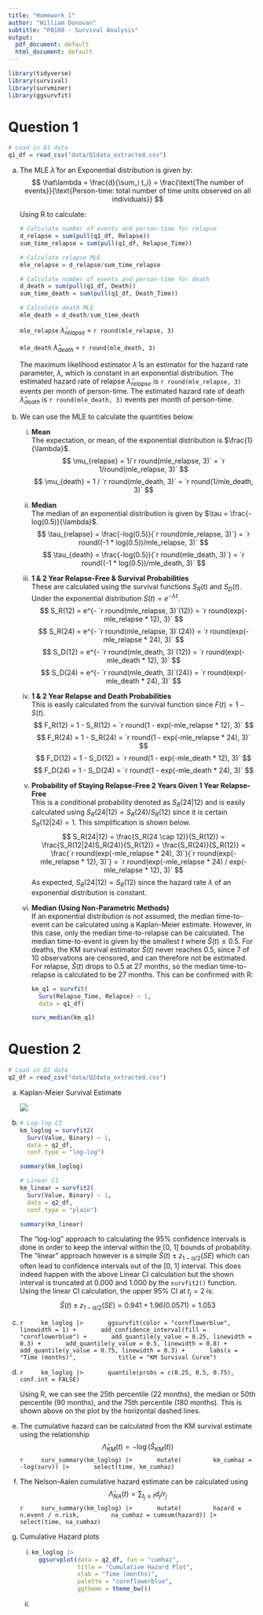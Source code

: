 ```yaml
---
title: "Homework 1"
author: "William Donovan"
subtitle: "P8108 - Survival Analysis"
output:
  pdf_document: default
  html_document: default
---
```


```r
library(tidyverse)
library(survival)
library(survminer)
library(ggsurvfit)
```

# Question 1

```r
# Load in Q1 data
q1_df = read_csv("data/Q1data_extracted.csv")
```

a.  The MLE $\hat\lambda$ for an Exponential distribution is given by:  
    $$
    \hat\lambda = \frac{d}{\sum_i t_i} = \frac{\text{The number of events}}{\text{Person-time: total number of time units observed on all individuals}}
    $$

    Using R to calculate:
    ```r
    # Calculate number of events and person-time for relapse
    d_relapse = sum(pull(q1_df, Relapse))
    sum_time_relapse = sum(pull(q1_df, Relapse_Time))
    
    # Calculate relapse MLE
    mle_relapse = d_relapse/sum_time_relapse
    
    # Calculate number of events and person-time for death
    d_death = sum(pull(q1_df, Death))
    sum_time_death = sum(pull(q1_df, Death_Time))
    
    # Calculate death MLE
    mle_death = d_death/sum_time_death
    ```

    `mle_relapse` $\hat\lambda_{relapse}$ = `r round(mle_relapse, 3)`
    
    `mle_death` $\hat\lambda_{death}$ = `r round(mle_death, 3)`
    
    The maximum likelihood estimator $\hat\lambda$ is an estimator for the hazard rate parameter, $\lambda$, which is constant in an exponential distribution. The estimated hazard rate of relapse $\hat\lambda_{relapse}$ is `r round(mle_relapse, 3)` events per month of person-time. The estimated hazard rate of death $\hat\lambda_{death}$ is `r round(mle_death, 3)` events per month of person-time.

b. We can use the MLE to calculate the quantities below.  
    i. **Mean**  
       The expectation, or mean, of the exponential distribution is $\frac{1}{\lambda}$.  
       $$
       \mu_{relapse} = 1/`r round(mle_relapse, 3)` = `r 1/round(mle_relapse, 3)`
       $$
       $$
       \mu_{death} = 1 / `r round(mle_death, 3)` = `r round(1/mle_death, 3)`
       $$
    ii. **Median**  
        The median of an exponential distribution is given by $\tau = \frac{-log(0.5)}{\lambda}$. 
        $$
        \tau_{relapse} = \frac{-log(0.5)}{`r round(mle_relapse, 3)`} = `r round((-1 * log(0.5))/mle_relapse, 3)`
        $$
        $$
        \tau_{death} = \frac{-log(0.5)}{`r round(mle_death, 3)`} = `r round((-1 * log(0.5))/mle_death, 3)`
        $$
    iii. **1 & 2 Year Relapse-Free & Survival Probabilities**  
         These are calculated using the survival functions $S_R(t)$ and $S_D(t)$. Under the exponential distribution $S(t) = e^{-\lambda t}$.
         $$
         S_R(12) = e^{- `r round(mle_relapse, 3)`(12)} = `r round(exp(-mle_relapse * 12), 3)`
         $$
         $$
         S_R(24) = e^{- `r round(mle_relapse, 3)`(24)} = `r round(exp(-mle_relapse * 24), 3)`
         $$
         $$
         S_D(12) = e^{- `r round(mle_death, 3)`(12)} = `r round(exp(-mle_death * 12), 3)`
         $$
         $$
         S_D(24) = e^{- `r round(mle_death, 3)`(24)} = `r round(exp(-mle_death * 24), 3)`
         $$
    iv. **1 & 2 Year Relapse and Death Probabilities**  
        This is easily calculated from the survival function since $F(t) = 1 - S(t)$.
        $$
        F_R(12) = 1 - S_R(12) = `r round(1 - exp(-mle_relapse * 12), 3)`
        $$
        $$
        F_R(24) = 1 - S_R(24) = `r round(1 - exp(-mle_relapse * 24), 3)`
        $$
        $$
        F_D(12) = 1 - S_D(12) = `r round(1 - exp(-mle_death * 12), 3)`
        $$
        $$
        F_D(24) = 1 - S_D(24) = `r round(1 - exp(-mle_death * 24), 3)`
        $$
    v. **Probability of Staying Relapse-Free 2 Years Given 1 Year Relapse-Free**  
       This is a conditional probability denoted as $S_R(24|12)$ and is easily calculated using $S_R(24|12) = S_R(24) / S_R(12)$ since it is certain $S_R(12|24) = 1$. This simplification is shown below.
       $$
       S_R(24|12) = \frac{S_R(24 \cap 12)}{S_R(12)} = \frac{S_R(12|24)S_R(24)}{S_R(12)} = \frac{S_R(24)}{S_R(12)} = \frac{`r round(exp(-mle_relapse * 24), 3)`}{`r round(exp(-mle_relapse * 12), 3)`} = `r round(exp(-mle_relapse * 24) / exp(-mle_relapse * 12), 3)`
       $$
       As expected, $S_R(24|12) = S_R(12)$ since the hazard rate $\lambda$ of an exponential distribution is constant.
    vi. **Median (Using Non-Parametric Methods)**  
        If an exponential distribution is not assumed, the median time-to-event can be calculated using a Kaplan-Meier estimate. However, in this case, only the median time-to-relapse can be calculated. The median time-to-event is given by the smallest $t$ where $\hat{S}(t) \leq 0.5$. For deaths, the KM survival estimator $\hat{S}(t)$ never reaches 0.5, since 7 of 10 observations are censored, and can therefore not be estimated. For relapse, $\hat{S}(t)$ drops to 0.5 at 27 months, so the median time-to-relapse is calculated to be 27 months. This can be confirmed with R:
        ```r
        km_q1 = survfit(
          Surv(Relapse_Time, Relapse) ~ 1, 
          data = q1_df)
        
        surv_median(km_q1)
        ```

# Question 2

```r
# Load in Q2 data
q2_df = read_csv("data/Q2data_extracted.csv")
```

a. Kaplan-Meier Survival Estimate

   ![](images/HW01_Q2a.JPG)

b.
    ```r
    # Log-log CI
    km_loglog = survfit2(
      Surv(Value, Binary) ~ 1, 
      data = q2_df, 
      conf.type = "log-log")
    
    summary(km_loglog)
    
    # Linear CI
    km_linear = survfit2(
      Surv(Value, Binary) ~ 1, 
      data = q2_df, 
      conf.type = "plain")
    
    summary(km_linear)
    ```
   
   The "log-log" approach to calculating the 95% confidence intervals is done in order to keep the interval within the [0, 1] bounds of probability. The "linear" approach however is a simple $\hat{S}(t) \pm z_{1-\alpha/2}(SE)$ which can often lead to confidence intervals out of the [0, 1] interval. This does indeed happen with the above Linear CI calculation but the shown interval is truncated at 0.000 and 1.000 by the `survfit2()` function. Using the linear CI calculation, the upper 95% CI at $t_j=2$ is:
   $$
   \hat{S}(t) \pm z_{1-\alpha/2}(SE) = 0.941 + 1.96(0.0571) = 1.053
   $$
   
c.
    ```r
    km_loglog |>
      ggsurvfit(color = "cornflowerblue", linewidth = 1) +
      add_confidence_interval(fill = "cornflowerblue") +
      add_quantile(y_value = 0.25, linewidth = 0.3) +
      add_quantile(y_value = 0.5, linewidth = 0.8) +
      add_quantile(y_value = 0.75, linewidth = 0.3) +
      labs(x = "Time (months)",
           title = "KM Survival Curve")
    ```
  
d. 
    ```r
    km_loglog |>
      quantile(probs = c(0.25, 0.5, 0.75), conf.int = FALSE)
    ```

   Using R, we can see the 25th percentile (22 months), the median or 50th percentile (90 months), and the 75th percentile (180 months). This is shown above on the plot by the horizontal dashed lines.

e. The cumulative hazard can be calculated from the KM survival estimate using the relationship 
    $$
    \hat{\Lambda}_{KM}(t) = -\log{\left(\hat{S}_{KM}(t)\right)}
    $$
    ```r
    surv_summary(km_loglog) |>
      mutate(
        km_cumhaz = -log(surv)) |>
      select(time, km_cumhaz)
    ```

f. The Nelson-Aalen cumulative hazard estimate can be calculated using 
    $$
    \hat{\Lambda}_{NA}(t) = \sum_{t_j \leq t}d_j/r_j
    $$
    ```r
    surv_summary(km_loglog) |>
      mutate(
        hazard = n.event / n.risk,
        na_cumhaz = cumsum(hazard)) |> 
      select(time, na_cumhaz)
    ```

g. Cumulative Hazard plots

    i.
      ```r
      km_loglog |>
        ggsurvplot(data = q2_df, fun = "cumhaz",
                   title = "Cumulative Hazard Plot",
                   xlab = "Time (months)",
                   palette = "cornflowerblue",
                   ggtheme = theme_bw())
      ```
    
    ii. 
```r

```
    


        